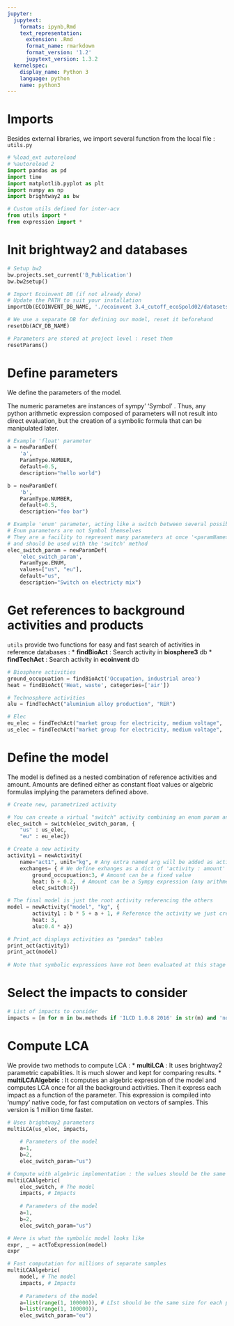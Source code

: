 ```yaml
---
jupyter:
  jupytext:
    formats: ipynb,Rmd
    text_representation:
      extension: .Rmd
      format_name: rmarkdown
      format_version: '1.2'
      jupytext_version: 1.3.2
  kernelspec:
    display_name: Python 3
    language: python
    name: python3
---
```


# Imports

Besides external libraries, we import several function from the local file : `utils.py`

```python
# %load_ext autoreload
# %autoreload 2
import pandas as pd
import time
import matplotlib.pyplot as plt
import numpy as np
import brightway2 as bw

# Custom utils defined for inter-acv
from utils import *
from expression import *
```

# Init brightway2 and databases

```python
# Setup bw2
bw.projects.set_current('B_Publication')
bw.bw2setup()

# Import Ecoinvent DB (if not already done)
# Update the PATH to suit your installation
importDb(ECOINVENT_DB_NAME, './ecoinvent 3.4_cutoff_ecoSpold02/datasets')

# We use a separate DB for defining our model, reset it beforehand
resetDb(ACV_DB_NAME)

# Parameters are stored at project level : reset them
resetParams()
```

# Define parameters

We define the parameters of the model.

The numeric parametes are instances of sympy' 'Symbol' . Thus, any python arithmetic expression composed of parameters will not result into direct evaluation, but the creation of a symbolic formula that can be manipulated later.

```python
# Example 'float' parameter
a = newParamDef(
    'a', 
    ParamType.NUMBER, 
    default=0.5, 
    description="hello world")

b = newParamDef(
    'b', 
    ParamType.NUMBER, 
    default=0.5, 
    description="foo bar")

# Example 'enum' parameter, acting like a switch between several possibilities
# Enum parameters are not Symbol themselves
# They are a facility to represent many parameters at once '<paramName>_<enumValue>' 
# and should be used with the 'switch' method 
elec_switch_param = newParamDef(
    'elec_switch_param', 
    ParamType.ENUM, 
    values=["us", "eu"], 
    default="us", 
    description="Switch on electricty mix")
```

# Get references to background activities and products

`utils` provide two functions for easy and fast search of activities in reference databases : 
* **findBioAct** : Search activity in **biosphere3** db
* **findTechAct** : Search activity in **ecoinvent** db


```python
# Biosphere activities
ground_occupuation = findBioAct('Occupation, industrial area')
heat = findBioAct('Heat, waste', categories=['air'])

# Technosphere activities
alu = findTechAct("aluminium alloy production", "RER")

# Elec 
eu_elec = findTechAct("market group for electricity, medium voltage", 'ENTSO-E')
us_elec = findTechAct("market group for electricity, medium voltage", 'US')
```

# Define the model

The model is defined as a nested combination of reference activities and amount. 
Amounts are defined either as constant float values or algebric formulas implying the parameters defined above.

```python
# Create new, parametrized activity

# You can create a virtual "switch" activity combining an enum param and several other activities 
elec_switch = switch(elec_switch_param, {
    "us" : us_elec,
    "eu" : eu_elec})

# Create a new activity
activity1 = newActivity(
    name="act1", unit="kg", # Any extra named arg will be added as activity attribute
    exchanges= { # We define exhanges as a dict of 'activity : amount'
        ground_occupuation:3, # Amount can be a fixed value 
        heat: b + 0.2,  # Amount can be a Sympy expression (any arithmetic expression of Parameters)
        elec_switch:4})

# The final model is just the root activity referencing the others
model = newActivity("model", "kg", {
        activity1 : b * 5 + a + 1, # Reference the activity we just created
        heat: 3,
        alu:0.4 * a}) 
```

```python
# Print_act displays activities as "pandas" tables
print_act(activity1) 
print_act(model)
          
# Note that symbolic expressions have not been evaluated at this stage
```

# Select the impacts to consider

```python
# List of impacts to consider
impacts = [m for m in bw.methods if 'ILCD 1.0.8 2016' in str(m) and 'no LT' in str(m)]
```

# Compute LCA

We provide two methods to compute LCA : 
* **multiLCA** : It uses brightway2 parametric capabilities. It is much slower and kept for comparing results.
* **multiLCAAlgebric** : It computes an algebric expression of the model and computes LCA once for all the background activities. Then it express each impact as a function of the parameter. This expression is compiled into 'numpy' native code, for fast computation on vectors of samples. This version is 1 million time faster.

```python
# Uses brightway2 parameters
multiLCA(us_elec, impacts, 
                   
    # Parameters of the model
    a=1, 
    b=2, 
    elec_switch_param="us")
```

```python
# Compute with algebric implementation : the values should be the same
multiLCAAlgebric(
    elec_switch, # The model 
    impacts, # Impacts
    
    # Parameters of the model
    a=1, 
    b=2,
    elec_switch_param="us")
```

```python
# Here is what the symbolic model looks like 
expr, _ = actToExpression(model)
expr
```

```python
# Fast computation for millions of separate samples
multiLCAAlgebric(
    model, # The model 
    impacts, # Impacts
    
    # Parameters of the model
    a=list(range(1, 100000)), # LIst should be the same size for each param
    b=list(range(1, 100000)),
    elec_switch_param="eu")
```

```python

```
